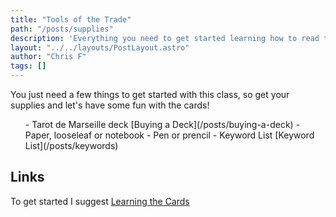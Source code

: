 ```yaml
---
title: "Tools of the Trade"
path: "/posts/supplies"
description: 'Everything you need to get started learning how to read the tarot.'
layout: "../../layouts/PostLayout.astro"
author: "Chris F"
tags: []
---
```


You just need a few things to get started with this class, so get your supplies and let's have some fun with the cards!
<ul class="content-list">
- Tarot de Marseille deck [Buying a Deck](/posts/buying-a-deck)
- Paper, looseleaf or notebook
- Pen or prencil
- Keyword List [Keyword List](/posts/keywords)
</ul>

## Links

To get started I suggest <a href="../posts/learning-the-cards">Learning the Cards</a>
